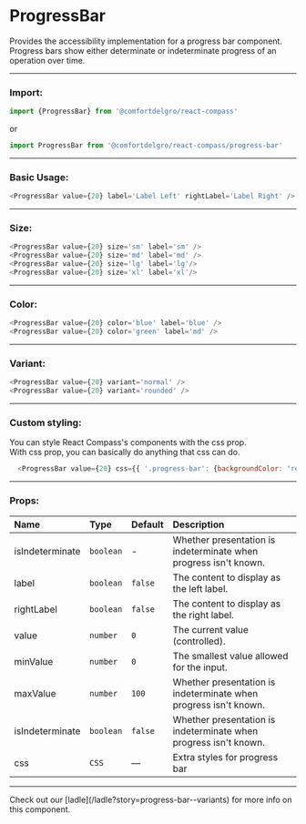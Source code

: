 
# ProgressBar

Provides the accessibility implementation for a progress bar component. Progress bars show either determinate or indeterminate progress of an operation over time.

---

### Import:

```js
import {ProgressBar} from '@comfortdelgro/react-compass'
```

or

```js
import ProgressBar from '@comfortdelgro/react-compass/progress-bar'
```

---

### Basic Usage:

<section className={styles.avatarShowcaseContainer}>
    <ProgressBar value={20} label='Label Left' rightLabel='Label Right' />
</section>

```js
<ProgressBar value={20} label='Label Left' rightLabel='Label Right' />
```

---

### Size:

<section className={styles.avatarShowcaseContainer} style={{flexDirection: 'column'}}>
  <div style={{width: '100%', marginBottom: '10px'}}>
    <ProgressBar value={20} size='sm' label='sm' />
  </div>
  <div style={{width: '100%', marginBottom: '10px'}}>
    <ProgressBar value={20} size='md' label='md' />
  </div>
  <div style={{width: '100%', marginBottom: '10px'}}>
    <ProgressBar value={20} size='lg' label='lg'/>
  </div>
  <div style={{width: '100%', marginBottom: '10px'}}>
    <ProgressBar value={20} size='xl' label='xl'/>
  </div>
</section>

```js
<ProgressBar value={20} size='sm' label='sm' />
<ProgressBar value={20} size='md' label='md' />
<ProgressBar value={20} size='lg' label='lg'/>
<ProgressBar value={20} size='xl' label='xl'/>
```

---

### Color:

<section className={styles.avatarShowcaseContainer} style={{flexDirection: 'column'}}>
  <div style={{width: '100%', marginBottom: '10px'}}>
    <ProgressBar value={20} color='blue' label='blue' />
  </div>
  <div style={{width: '100%', marginBottom: '10px'}}>
    <ProgressBar value={20} color='green' label='green' />
  </div>
</section>

```js
<ProgressBar value={20} color='blue' label='blue' />
<ProgressBar value={20} color='green' label='md' />
```

---

### Variant:

<section className={styles.avatarShowcaseContainer} style={{flexDirection: 'column'}}>
  <div style={{width: '100%', marginBottom: '10px'}}>
    <ProgressBar value={20} variant='normal' label='normal' />
  </div>
  <div style={{width: '100%', marginBottom: '10px'}}>
    <ProgressBar value={20} variant='rounded' label='rounded' />
  </div>
</section>

```js
<ProgressBar value={20} variant='normal' />
<ProgressBar value={20} variant='rounded' />
```

---

### Custom styling:

You can style React Compass's components with the css prop. <br/>
With css prop, you can basically do anything that css can do.

<section className={styles.avatarShowcaseContainer}>
  <ProgressBar value={20} css={{ '.progress-bar': {backgroundColor: 'red'} }} />
</section>

```js
  <ProgressBar value={20} css={{ '.progress-bar': {backgroundColor: 'red'} }} />
```

---

### Props:

| Name            | Type      | Default | Description                                                      |
|:----------------|:----------|:--------|:-----------------------------------------------------------------|
| isIndeterminate | `boolean` | -       | Whether presentation is indeterminate when progress isn't known. |
| label           | `boolean` | `false` | The content to display as the left label.                        |
| rightLabel      | `boolean` | `false` | The content to display as the right label.                       |
| value           | `number`  | `0`     | The current value (controlled).                                  |
| minValue        | `number`  | `0`     | The smallest value allowed for the input.                        |
| maxValue        | `number`  | `100`   | Whether presentation is indeterminate when progress isn't known. |
| isIndeterminate | `boolean` | `false` | Whether presentation is indeterminate when progress isn't known. |
| css             | `CSS`     | —       | Extra styles for progress bar                                    |

---

<Callout>
  Check out our [ladle](/ladle?story=progress-bar--variants) for more info on this
  component.
</Callout>
